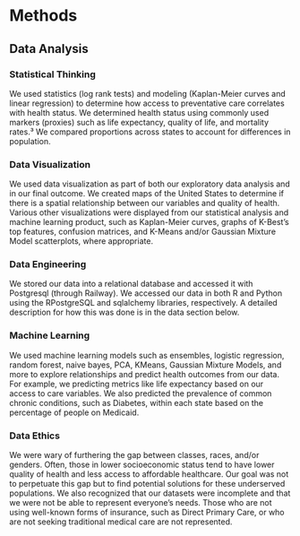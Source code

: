 # Methods
## Data Analysis
### Statistical Thinking
We used statistics (log rank tests) and modeling (Kaplan-Meier curves and linear regression) to determine how access to preventative care correlates with health status. We determined health status using commonly used markers (proxies) such as life expectancy, quality of life, and mortality rates.³ We compared proportions across states to account for differences in population.

### Data Visualization
We used data visualization as part of both our exploratory data analysis and in our final outcome. We created maps of the United States to determine if there is a spatial relationship between our variables and quality of health. Various other visualizations were displayed from our statistical analysis and machine learning product, such as Kaplan-Meier curves, graphs of K-Best's top features, confusion matrices, and K-Means and/or Gaussian Mixture Model scatterplots, where appropriate.  

### Data Engineering
We stored our data into a relational database and accessed it with Postgresql (through Railway). We accessed our data in both R and Python using the RPostgreSQL and sqlalchemy libraries, respectively. A detailed description for how this was done is in the data section below. 

### Machine Learning
We used machine learning models such as ensembles, logistic regression, random forest, naive bayes, PCA, KMeans, Gaussian Mixture Models, and more to explore relationships and predict health outcomes from our data. For example, we predicting metrics like life expectancy based on our access to care variables. We also predicted the prevalence of common chronic conditions, such as Diabetes, within each state based on the percentage of people on Medicaid. 

### Data Ethics
We were wary of furthering the gap between classes, races, and/or genders. Often, those in lower socioeconomic status tend to have lower quality of health and less access to affordable healthcare. Our goal was not to perpetuate this gap but to find potential solutions for these underserved populations. We also recognized that our datasets were incomplete and that we were not be able to represent everyone’s needs. Those who are not using well-known forms of insurance, such as Direct Primary Care, or who are not seeking traditional medical care are not represented. 



